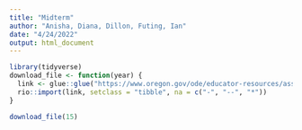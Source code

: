 ```yaml
---
title: "Midterm"
author: "Anisha, Diana, Dillon, Futing, Ian"
date: "4/24/2022"
output: html_document
---
```

```r
library(tidyverse)
download_file <- function(year) {
  link <- glue::glue("https://www.oregon.gov/ode/educator-resources/assessment/v/pagr_schools_ela_raceethnicity_{year-1}{year}.xlsx")
  rio::import(link, setclass = "tibble", na = c("-", "--", "*"))
}

download_file(15)


```

